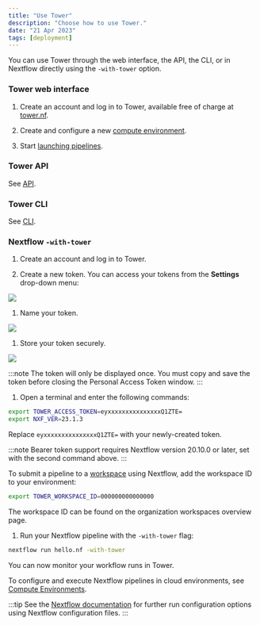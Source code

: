 ```yaml
---
title: "Use Tower"
description: "Choose how to use Tower."
date: "21 Apr 2023"
tags: [deployment]
---
```


You can use Tower through the web interface, the API, the CLI, or in Nextflow directly using the `-with-tower` option.

### Tower web interface

1.  Create an account and log in to Tower, available free of charge at [tower.nf](https://cloud.tower.nf).

1.  Create and configure a new [compute environment](../compute-envs/overview.mdx).

1.  Start [launching pipelines](../launch/launchpad.mdx).

### Tower API

See [API](../api/overview.mdx).

### Tower CLI

See [CLI](../cli.mdx).

### Nextflow `-with-tower`

1.  Create an account and log in to Tower.

1.  Create a new token. You can access your tokens from the **Settings** drop-down menu:

   ![](./_images/usage_create_token.png)

1.  Name your token.

   ![](./_images/usage_name_token.png)

1.  Store your token securely.

   ![](./_images/usage_token.png)

:::note
The token will only be displayed once. You must copy and save the token before closing the Personal Access Token window.
:::

1.  Open a terminal and enter the following commands:

   ```bash
   export TOWER_ACCESS_TOKEN=eyxxxxxxxxxxxxxxxQ1ZTE=
   export NXF_VER=23.1.3
   ```

   Replace `eyxxxxxxxxxxxxxxxQ1ZTE=` with your newly-created token.

:::note
Bearer token support requires Nextflow version 20.10.0 or later, set with the second command above.
:::

To submit a pipeline to a [workspace](./workspace.mdx) using Nextflow, add the workspace ID to your environment:

```bash
export TOWER_WORKSPACE_ID=000000000000000
```

The workspace ID can be found on the organization workspaces overview page.

1.  Run your Nextflow pipeline with the `-with-tower` flag:

   ```bash
   nextflow run hello.nf -with-tower
   ```

   You can now monitor your workflow runs in Tower.

   To configure and execute Nextflow pipelines in cloud environments, see [Compute Environments](../compute-envs/overview.mdx).

:::tip
See the [Nextflow documentation](https://www.nextflow.io/docs/latest/config.html?highlight=tower#scope-tower) for further run configuration options using Nextflow configuration files.
:::

